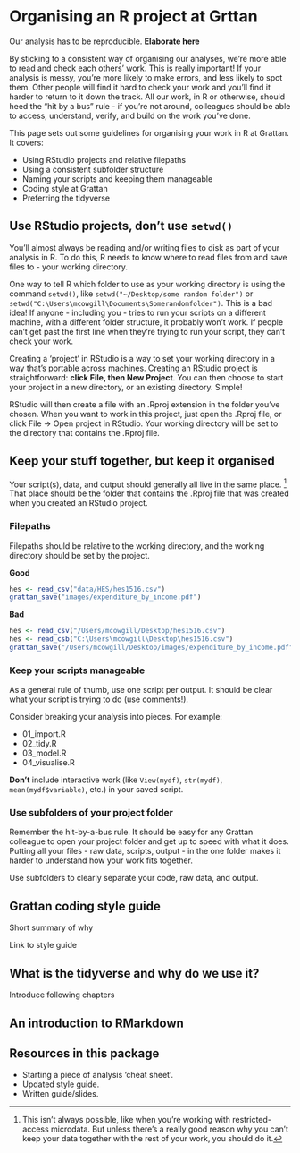 # Organising an R project at Grttan

Our analysis has to be reproducible. **Elaborate here**

By sticking to a consistent way of organising our analyses, we're more able to read and check each others' work. This is really important! If your analysis is messy, you're more likely to make errors, and less likely to spot them. Other people will find it hard to check your work and you'll find it harder to return to it down the track. All our work, in R or otherwise, should heed the "hit by a bus" rule - if you're not around, colleagues should be able to access, understand, verify, and build on the work you've done.

This page sets out some guidelines for organising your work in R at Grattan. It covers:

* Using RStudio projects and relative filepaths
* Using a consistent subfolder structure
* Naming your scripts and keeping them manageable
* Coding style at Grattan
* Preferring the tidyverse

## Use RStudio projects, don't use `setwd()`

You'll almost always be reading and/or writing files to disk as part of your analysis in R. To do this, R needs to know where to read files from and save files to - your working directory. 

One way to tell R which folder to use as your working directory is using the command `setwd()`, like `setwd("~/Desktop/some random folder")` or `setwd("C:\Users\mcowgill\Documents\Somerandomfolder")`. This is a bad idea! If anyone - including you - tries to run your scripts on a different machine, with a different folder structure, it probably won't work. If people can't get past the first line when they're trying to run your script, they can't check your work.

Creating a 'project' in RStudio is a way to set your working directory in a way that's portable across machines. Creating an RStudio project is straightforward: **click File, then New Project**. You can then choose to start your project in a new directory, or an existing directory. Simple!

RStudio will then create a file with an .Rproj extension in the folder you've chosen. When you want to work in this project, just open the .Rproj file, or click File -> Open project in RStudio. Your working directory will be set to the directory that contains the .Rproj file.

## Keep your stuff together, but keep it organised

Your script(s), data, and output should generally all live in the same place. ^[This isn't always possible, like when you're working with restricted-access microdata. But unless there's a really good reason why you can't keep your data together with the rest of your work, you should do it.] That place should be the folder that contains the .Rproj file that was created when you created an RStudio project. 


    

### Filepaths

Filepaths should be relative to the working directory, and the working directory should be set by the project.

**Good**

```r

hes <- read_csv("data/HES/hes1516.csv")
grattan_save("images/expenditure_by_income.pdf")

```

**Bad**
```r

hes <- read_csv("/Users/mcowgill/Desktop/hes1516.csv")
hes <- read_csb("C:\Users\mcowgill\Desktop\hes1516.csv")
grattan_save("/Users/mcowgill/Desktop/images/expenditure_by_income.pdf")

```


### Keep your scripts manageable

As a general rule of thumb, use one script per output. It should be clear what your script is trying to do (use comments!).

Consider breaking your analysis into pieces. For example: 

- 01_import.R
- 02_tidy.R
- 03_model.R
- 04_visualise.R


**Don't** include interactive work (like `View(mydf)`, `str(mydf)`, `mean(mydf$variable)`, etc.) in your saved script.

### Use subfolders of your project folder

Remember the hit-by-a-bus rule. It should be easy for any Grattan colleague to open your project folder and get up to speed with what it does. Putting all your files - raw data, scripts, output - in the one folder makes it harder to understand how your work fits together.

Use subfolders to clearly separate your code, raw data, and output.


## Grattan coding style guide

Short summary of why

Link to style guide


## What is the tidyverse and why do we use it?

Introduce following chapters

## An introduction to RMarkdown


## Resources in this package

- Starting a piece of analysis ‘cheat sheet’.
- Updated style guide.
- Written guide/slides.




